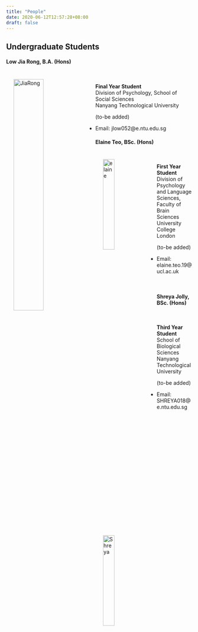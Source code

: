 ```yaml
---
title: "People"
date: 2020-06-12T12:57:28+08:00
draft: false
---
```

##  Undergraduate Students

#### Low Jia Rong, B.A. (Hons)
<img src="/img/JiaRong.jpg" alt="JiaRong" width="40%" align="left" hspace=20" vspace="20"><br />

**Final Year Student** <br />
Division of Psychology, School of Social Sciences <br />
Nanyang Technological University

(to-be added)

- Email: jlow052@e.ntu.edu.sg


#### Elaine Teo, BSc. (Hons)
<img src="/img/elaine.jpg" alt="elaine" width="25%" align="left" hspace=20" vspace="20"><br />

**First Year Student** <br />
Division of Psychology and Language Sciences, Faculty of Brain Sciences <br />
University College London

(to-be added)

- Email: elaine.teo.19@ucl.ac.uk

<br />


#### Shreya Jolly, BSc. (Hons)
<img src="/img/Shreya.jpg" alt="Shreya" width="25%" align="left" hspace=20" vspace="20"><br />

**Third Year Student** <br />
School of Biological Sciences <br />
Nanyang Technological University

(to-be added)

- Email: SHREYA018@e.ntu.edu.sg

<br />






